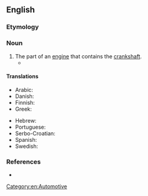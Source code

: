 ==English==
{{wp}}

===Etymology===
{{compound|en|crank|case}}

===Noun===
{{en-noun}}

# The part of an [[engine]] that contains the [[crankshaft]].
#* {{quote-journal|en|year=1960|month=January|title=The Swindon Type "4" diesel-hydraulic units|journal=Trains Illustrated|page=41|text=The '''crankcase''' itself is in one piece, in the form of a tunnel into which the crankshaft is introduced from one end.}}

====Translations====
{{trans-top|crankcase}}
* Arabic: {{t|ar|عُلْبَة الْمِرْفَق|f}}
* Danish: {{t|da|krumtaphus}}
* Finnish: {{t+|fi|kampikammio}}
* Greek: {{t+|el|στροφαλοθάλαμος|m}}
{{trans-mid}}
* Hebrew: {{t|he|בֵּית גַּל אַרְכֻּבָּה|m|tr=beyt gal arkuba}}
* Portuguese: {{t+|pt|cárter|m}}
* Serbo-Croatian: {{t|sh|karter ulja|m}}
* Spanish: {{t-check|es|cárter}}
* Swedish: {{t|sv|vevhus|n}}
{{trans-bottom}}

===References===
* {{R:Lexico}}

[[Category:en:Automotive]]